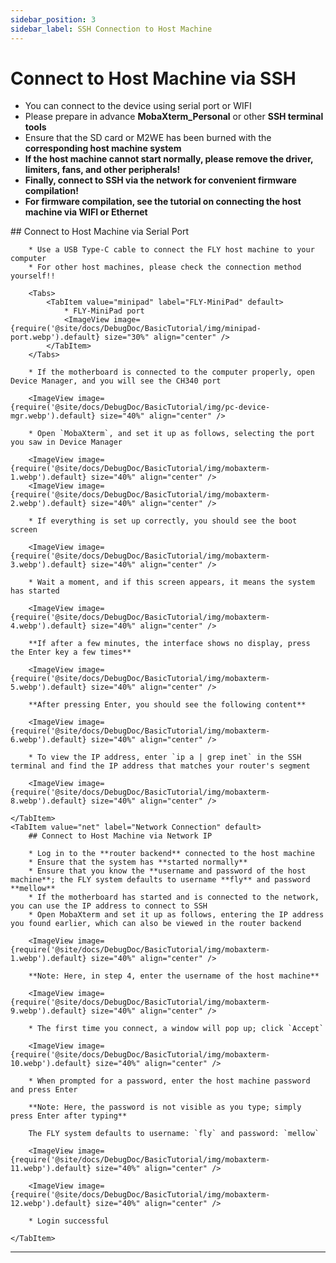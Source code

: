 ```yaml
---
sidebar_position: 3
sidebar_label: SSH Connection to Host Machine
---
```






# Connect to Host Machine via SSH


* You can connect to the device using serial port or WIFI
* Please prepare in advance **MobaXterm_Personal** or other **SSH terminal tools**
* Ensure that the SD card or M2WE has been burned with the **corresponding host machine system**
* **If the host machine cannot start normally, please remove the driver, limiters, fans, and other peripherals!**
* **Finally, connect to SSH via the network for convenient firmware compilation!**
* **For firmware compilation, see the tutorial on connecting the host machine via WIFI or Ethernet**

<Tabs>
    <TabItem value="serial" label="Serial Connection" default>
        ## Connect to Host Machine via Serial Port

        * Use a USB Type-C cable to connect the FLY host machine to your computer
        * For other host machines, please check the connection method yourself!!

        <Tabs>
            <TabItem value="minipad" label="FLY-MiniPad" default>
                * FLY-MiniPad port
                <ImageView image={require('@site/docs/DebugDoc/BasicTutorial/img/minipad-port.webp').default} size="30%" align="center" />
            </TabItem>
        </Tabs>

        * If the motherboard is connected to the computer properly, open Device Manager, and you will see the CH340 port

        <ImageView image={require('@site/docs/DebugDoc/BasicTutorial/img/pc-device-mgr.webp').default} size="40%" align="center" />

        * Open `MobaXterm`, and set it up as follows, selecting the port you saw in Device Manager

        <ImageView image={require('@site/docs/DebugDoc/BasicTutorial/img/mobaxterm-1.webp').default} size="40%" align="center" />
        <ImageView image={require('@site/docs/DebugDoc/BasicTutorial/img/mobaxterm-2.webp').default} size="40%" align="center" />

        * If everything is set up correctly, you should see the boot screen

        <ImageView image={require('@site/docs/DebugDoc/BasicTutorial/img/mobaxterm-3.webp').default} size="40%" align="center" />

        * Wait a moment, and if this screen appears, it means the system has started

        <ImageView image={require('@site/docs/DebugDoc/BasicTutorial/img/mobaxterm-4.webp').default} size="40%" align="center" />

        **If after a few minutes, the interface shows no display, press the Enter key a few times**

        <ImageView image={require('@site/docs/DebugDoc/BasicTutorial/img/mobaxterm-5.webp').default} size="40%" align="center" />

        **After pressing Enter, you should see the following content**

        <ImageView image={require('@site/docs/DebugDoc/BasicTutorial/img/mobaxterm-6.webp').default} size="40%" align="center" />

        * To view the IP address, enter `ip a | grep inet` in the SSH terminal and find the IP address that matches your router's segment

        <ImageView image={require('@site/docs/DebugDoc/BasicTutorial/img/mobaxterm-8.webp').default} size="40%" align="center" />

    </TabItem>
    <TabItem value="net" label="Network Connection" default>
        ## Connect to Host Machine via Network IP

        * Log in to the **router backend** connected to the host machine
        * Ensure that the system has **started normally**
        * Ensure that you know the **username and password of the host machine**; the FLY system defaults to username **fly** and password **mellow**
        * If the motherboard has started and is connected to the network, you can use the IP address to connect to SSH
        * Open MobaXterm and set it up as follows, entering the IP address you found earlier, which can also be viewed in the router backend

        <ImageView image={require('@site/docs/DebugDoc/BasicTutorial/img/mobaxterm-1.webp').default} size="40%" align="center" />

        **Note: Here, in step 4, enter the username of the host machine**

        <ImageView image={require('@site/docs/DebugDoc/BasicTutorial/img/mobaxterm-9.webp').default} size="40%" align="center" />

        * The first time you connect, a window will pop up; click `Accept`

        <ImageView image={require('@site/docs/DebugDoc/BasicTutorial/img/mobaxterm-10.webp').default} size="40%" align="center" />

        * When prompted for a password, enter the host machine password and press Enter

        **Note: Here, the password is not visible as you type; simply press Enter after typing**

        The FLY system defaults to username: `fly` and password: `mellow`

        <ImageView image={require('@site/docs/DebugDoc/BasicTutorial/img/mobaxterm-11.webp').default} size="40%" align="center" />

        <ImageView image={require('@site/docs/DebugDoc/BasicTutorial/img/mobaxterm-12.webp').default} size="40%" align="center" />

        * Login successful

    </TabItem>
</Tabs>

---